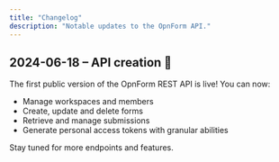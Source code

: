 ```yaml
---
title: "Changelog"
description: "Notable updates to the OpnForm API."
---
```


## 2024-06-18 – API creation 🎉

The first public version of the OpnForm REST API is live! You can now:

* Manage workspaces and members
* Create, update and delete forms
* Retrieve and manage submissions
* Generate personal access tokens with granular abilities

Stay tuned for more endpoints and features.